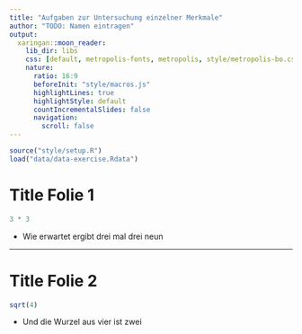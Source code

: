 ```yaml
---
title: "Aufgaben zur Untersuchung einzelner Merkmale"
author: "TODO: Namen eintragen"
output:
  xaringan::moon_reader:
    lib_dir: libs
    css: [default, metropolis-fonts, metropolis, style/metropolis-bo.css]
    nature:
      ratio: 16:9
      beforeInit: "style/macros.js"
      highlightLines: true
      highlightStyle: default
      countIncrementalSlides: false
      navigation:
        scroll: false
---
```


```r
source("style/setup.R")
load("data/data-exercise.Rdata")
```

# Title Folie 1

```r
3 * 3
```

- Wie erwartet ergibt drei mal drei neun

---

# Title Folie 2

```r
sqrt(4)
```

- Und die Wurzel aus vier ist zwei
